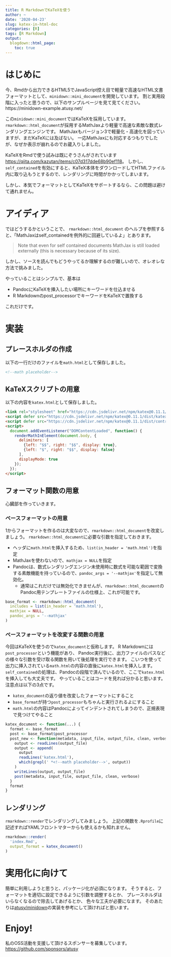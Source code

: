 ```yaml
---
title: R MarkdownでKaTeXを使う
author: ~
date: '2020-04-23'
slug: katex-in-html-doc
categories: [R]
tags: [R Markdown]
output:
  blogdown::html_page:
    toc: true
---
```


# はじめに

今、Rmdから出力できるHTML5でJavaScript控え目で軽量で高速なHTML文書フォーマットとして、`minidown::mini_document`を開発しています。
割と実用段階に入ったと思うので、以下のサンプルページを見て見てください。
https://minidown-example.atusy.net/

この`minidown::mini_document`ではKaTeXを採用しています。
`rmarkdown::html_document`が採用するMathJaxより軽量で高速な素敵な数式レンダリングエンジンです。
MathJaxもバージョン3で軽量化・高速化を図っていますが、まだKaTeXには及ばない。
一応MathJaxにも対応するつもりでしたが、なぜか表示が崩れるのでお蔵入りしました。

KaTeXをRmdで使う試みは既にぞうさんがされています <https://qiita.com/kazutan/items/c07d317dde68b90ef118>。
しかし、`self_contained`を有効にすると、KaTeX本体をダウンロードしてHTMLファイル内に取り込もうとするので、レンダリングに時間がかかってしまいます。

しかし、本気でフォーマットとしてKaTeXをサポートするなら、この問題は避けて通れません。

# アイディア

ではどうするかということで、
`rmarkdown::html_document`
のヘルプを参照すると、「MathJaxはself_containedを例外的に回避しているよ」とあります。

> Note that even for self contained documents MathJax is still loaded externally (this is necessary because of its size).

しかし、ソースを読んでもどうやってるか理解するのが難しいので、オレオレな方法で挑みました。

やっていることはシンプルで、基本は

* PandocにKaTeXを挿入したい場所にキーワードを仕込ませる
* R Markdownのpost_processorでキーワードをKaTeXで置換する

これだけです。

# 実装

## プレースホルダの作成

以下の一行だけのファイルを`math.html`として保存しました。

```html
<!--math placeholder-->
```

## KaTeXスクリプトの用意

以下の内容を`katex.html`として保存しました。

```html
<link rel="stylesheet" href="https://cdn.jsdelivr.net/npm/katex@0.11.1/dist/katex.min.css" integrity="sha384-zB1R0rpPzHqg7Kpt0Aljp8JPLqbXI3bhnPWROx27a9N0Ll6ZP/+DiW/UqRcLbRjq" crossorigin="anonymous">
<script defer src="https://cdn.jsdelivr.net/npm/katex@0.11.1/dist/katex.min.js" integrity="sha384-y23I5Q6l+B6vatafAwxRu/0oK/79VlbSz7Q9aiSZUvyWYIYsd+qj+o24G5ZU2zJz" crossorigin="anonymous"></script>
<script defer src="https://cdn.jsdelivr.net/npm/katex@0.11.1/dist/contrib/auto-render.min.js" integrity="sha384-kWPLUVMOks5AQFrykwIup5lo0m3iMkkHrD0uJ4H5cjeGihAutqP0yW0J6dpFiVkI" crossorigin="anonymous" onload="renderMathInElement(document.body);"></script>
<script>
  document.addEventListener("DOMContentLoaded", function() {
    renderMathInElement(document.body, {
      delimiters: [
        {left: "$$", right: "$$", display: true},
        {left: "$", right: "$$", display: false}
      ],
      displayMode: true
    });
  });
</script>
```

## フォーマット関数の用意

心臓部を作っていきます。

### ベースフォーマットの用意

1からフォーマットを作るのは大変なので、`rmarkdown::html_document`を改変しましょう。
`rmarkdown::html_document`に必要な引数を指定しておきます。

* ヘッダに`math.html`を挿入するため、`list(in_header = 'math.html')`を指定
* MathJaxを使わないので、`mathjax = NULL`を指定
* Pandocは、数式レンダリングエンジン未使用時に数式を可能な範囲で変換する素敵機能を持っているので、`pandoc_args = '--mathjax'`を指定して無効化。
    * 通常はこれだけでは無効化できませんが、`rmarkdown::html_document`のPandoc用テンプレートファイルの仕様上、これが可能です。

```r
base_format <- rmarkdown::html_document(
  includes = list(in_header = 'math.html'),
  mathjax = NULL,
  pandoc_args = '--mathjax'
)
```

### ベースフォーマットを改変する関数の用意

今回はKaTeXを使うので`katex_document`と仮称します。
R Markdownには`post_processor`という機能があり、
Pandoc実行後に、出力ファイルのパスなどの様々な引数を受け取る関数を用いて後処理を実行できます。
こいつを使って出力に挿入されている`math.html`の内容の直後に`katex.html`を挿入します。
`self_contained`の処理は、Pandocの段階で済んでいるので、ここで`katex.html`を挿入しても大丈夫です。
やっていることはコードを見れば分かると思います。
注意点は以下の3点です。

* `katex_document`の返り値を改変したフォーマットにすること
* `base_format`が持つ`post_processor`もちゃんと実行されるよにすること
* `math.html`の内容はPandocによってインデントされてしまうので、正規表現で見つけてやること

```r
katex_document <- function(...) {
  format <- base_format
  post <- base_format$post_processor
  post_new <- function(metadata, input_file, output_file, clean, verbose) {
    output <- readLines(output_file)
    output <- append(
      output
      readLines('katex.html'),
      which(grepl(' *<!--math placeholder-->', output))
    )
    writeLines(output, output_file)
    post(metadata, input_file, output_file, clean, verbose)
  }
  format
}
```

## レンダリング

`rmarkdown::render`でレンダリングしてみましょう。
上記の関数を`.Rprofile`に記述すればYAMLフロントマターからも使えるかも知れません。

```r
rmarkdown::render(
  'index.Rmd',
  output_format = katex_document()
)
```

# 実用化に向けて

簡単に利用しようと思うと、パッケージ化が必須になります。
そうすると、フォーマットを適切に設定できるように引数を調整するとか、
プレースホルダはいらなくなるので除去してあげるとか、
色々な工夫が必要になます。
そのあたりは[atusy/minidown](https://github.com/atusy/minidown/)の実装を参考にして頂ければと思います。

# Enjoy!

私のOSS活動を支援して頂けるスポンサーを募集しています。 \
<https://github.com/sponsors/atusy>
